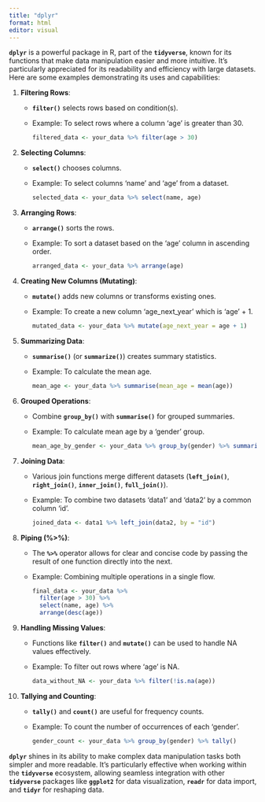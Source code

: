 ```yaml
---
title: "dplyr"
format: html
editor: visual
---
```


**`dplyr`** is a powerful package in R, part of the **`tidyverse`**, known for its functions that make data manipulation easier and more intuitive. It's particularly appreciated for its readability and efficiency with large datasets. Here are some examples demonstrating its uses and capabilities:

1.  **Filtering Rows**:

    -   **`filter()`** selects rows based on condition(s).

    -   Example: To select rows where a column 'age' is greater than 30.

        ```r
        filtered_data <- your_data %>% filter(age > 30) 
        ```

2.  **Selecting Columns**:

    -   **`select()`** chooses columns.

    -   Example: To select columns 'name' and 'age' from a dataset.

        ```r
        selected_data <- your_data %>% select(name, age) 
        ```

3.  **Arranging Rows**:

    -   **`arrange()`** sorts the rows.

    -   Example: To sort a dataset based on the 'age' column in ascending order.

        ```r
        arranged_data <- your_data %>% arrange(age) 
        ```

4.  **Creating New Columns (Mutating)**:

    -   **`mutate()`** adds new columns or transforms existing ones.

    -   Example: To create a new column 'age_next_year' which is 'age' + 1.

        ```r
        mutated_data <- your_data %>% mutate(age_next_year = age + 1) 
        ```

5.  **Summarizing Data**:

    -   **`summarise()`** (or **`summarize()`**) creates summary statistics.

    -   Example: To calculate the mean age.

        ```r
        mean_age <- your_data %>% summarise(mean_age = mean(age)) 
        ```

6.  **Grouped Operations**:

    -   Combine **`group_by()`** with **`summarise()`** for grouped summaries.

    -   Example: To calculate mean age by a 'gender' group.

        ```r
        mean_age_by_gender <- your_data %>% group_by(gender) %>% summarise(mean_age = mean(age)) 
        ```

7.  **Joining Data**:

    -   Various join functions merge different datasets (**`left_join()`**, **`right_join()`**, **`inner_join()`**, **`full_join()`**).

    -   Example: To combine two datasets 'data1' and 'data2' by a common column 'id'.

        ```r
        joined_data <- data1 %>% left_join(data2, by = "id") 
        ```

8.  **Piping (%\>%)**:

    -   The **`%>%`** operator allows for clear and concise code by passing the result of one function directly into the next.

    -   Example: Combining multiple operations in a single flow.

        ```r
        final_data <- your_data %>% 
          filter(age > 30) %>% 
          select(name, age) %>% 
          arrange(desc(age)) 
        ```

9.  **Handling Missing Values**:

    -   Functions like **`filter()`** and **`mutate()`** can be used to handle NA values effectively.

    -   Example: To filter out rows where 'age' is NA.

        ```r
        data_without_NA <- your_data %>% filter(!is.na(age)) 
        ```

10. **Tallying and Counting**:

    -   **`tally()`** and **`count()`** are useful for frequency counts.

    -   Example: To count the number of occurrences of each 'gender'.

        ```r
        gender_count <- your_data %>% group_by(gender) %>% tally() 
        ```

**`dplyr`** shines in its ability to make complex data manipulation tasks both simpler and more readable. It's particularly effective when working within the **`tidyverse`** ecosystem, allowing seamless integration with other **`tidyverse`** packages like **`ggplot2`** for data visualization, **`readr`** for data import, and **`tidyr`** for reshaping data.
